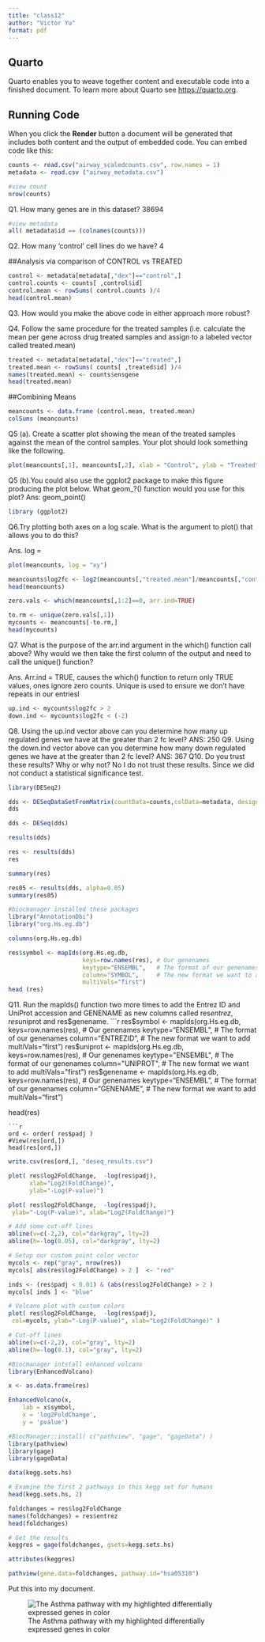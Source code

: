 ```yaml
---
title: "class12"
author: "Victor Yu"
format: pdf
---
```


## Quarto

Quarto enables you to weave together content and executable code into a finished document. To learn more about Quarto see <https://quarto.org>.

## Running Code

When you click the **Render** button a document will be generated that includes both content and the output of embedded code. You can embed code like this:

```r
counts <- read.csv("airway_scaledcounts.csv", row.names = 1)
metadata <- read.csv ("airway_metadata.csv")
```



```r
#view count
nrow(counts)
```

Q1. How many genes are in this dataset?
38694

```r
#view metadata
all( metadata$id == (colnames(counts)))
```

Q2. How many 'control' cell lines do we have?
4

##Analysis via comparison of CONTROL vs TREATED

```r
control <- metadata[metadata[,"dex"]=="control",]
control.counts <- counts[ ,control$id]
control.mean <- rowSums( control.counts )/4 
head(control.mean)
```


Q3. How would you make the above code in either approach more robust?


Q4. Follow the same procedure for the treated samples (i.e. calculate the mean per gene across drug treated samples and assign to a labeled vector called treated.mean)

```r
treated <- metadata[metadata[,"dex"]=="treated",]
treated.mean <- rowSums( counts[ ,treated$id] )/4 
names(treated.mean) <- counts$ensgene
head(treated.mean)
```

##Combining Means
```r
meancounts <- data.frame (control.mean, treated.mean)
colSums (meancounts)
```

Q5 (a). Create a scatter plot showing the mean of the treated samples against the mean of the control samples. Your plot should look something like the following.

```r
plot(meancounts[,1], meancounts[,2], xlab = "Control", ylab = "Treated")
```
Q5 (b).You could also use the ggplot2 package to make this figure producing the plot below. What geom_?() function would you use for this plot?
Ans: geom_point()

```r
library (ggplot2)
```

Q6.Try plotting both axes on a log scale. What is the argument to plot() that allows you to do this?

Ans. log = 
```r
plot(meancounts, log = "xy")
```


```r
meancounts$log2fc <- log2(meancounts[,"treated.mean"]/meancounts[,"control.mean"])
head(meancounts)
```

```r
zero.vals <- which(meancounts[,1:2]==0, arr.ind=TRUE)

to.rm <- unique(zero.vals[,1])
mycounts <- meancounts[-to.rm,]
head(mycounts)
```
Q7. What is the purpose of the arr.ind argument in the which() function call above? Why would we then take the first column of the output and need to call the unique() function?

Ans. Arr.ind = TRUE, causes the which() function to return only TRUE values, ones ignore zero counts.
Unique is used to ensure we don't have repeats in our entriesl

```r
up.ind <- mycounts$log2fc > 2
down.ind <- mycounts$log2fc < (-2)
```


Q8. Using the up.ind vector above can you determine how many up regulated genes we have at the greater than 2 fc level?
ANS: 250
Q9. Using the down.ind vector above can you determine how many down regulated genes we have at the greater than 2 fc level?
ANS: 367
Q10. Do you trust these results? Why or why not?
No I do not trust these results. Since we did not conduct a statistical significance test.



```r
library(DESeq2)
```

```r
dds <- DESeqDataSetFromMatrix(countData=counts,colData=metadata, design=~dex)
dds
```


```r
dds <- DESeq(dds)
```

```r
results(dds)
```

```r
res <- results(dds)
res
```

```r
summary(res)
```

```r
res05 <- results(dds, alpha=0.05)
summary(res05)
```


```r
#biocmanager installed these packages
library("AnnotationDbi")
library("org.Hs.eg.db")
```

```r
columns(org.Hs.eg.db)
```
```r
res$symbol <- mapIds(org.Hs.eg.db,
                     keys=row.names(res), # Our genenames
                     keytype="ENSEMBL",   # The format of our genenames
                     column="SYMBOL",     # The new format we want to add
                     multiVals="first")
head (res)
```

Q11. Run the mapIds() function two more times to add the Entrez ID and UniProt accession and GENENAME as new columns called res$entrez, res$uniprot and res$genename.
```r
res$symbol <- mapIds(org.Hs.eg.db,
                     keys=row.names(res), # Our genenames
                     keytype="ENSEMBL",   # The format of our genenames
                     column="ENTREZID",     # The new format we want to add
                     multiVals="first")
res$uniprot <- mapIds(org.Hs.eg.db,
                     keys=row.names(res), # Our genenames
                     keytype="ENSEMBL",   # The format of our genenames
                     column="UNIPROT",     # The new format we want to add
                     multiVals="first")
res$genename <- mapIds(org.Hs.eg.db,
                     keys=row.names(res), # Our genenames
                     keytype="ENSEMBL",   # The format of our genenames
                     column="GENENAME",     # The new format we want to add
                     multiVals="first")

head(res)
```
```r
ord <- order( res$padj )
#View(res[ord,])
head(res[ord,])
```
```r
write.csv(res[ord,], "deseq_results.csv")
```

```r
plot( res$log2FoldChange,  -log(res$padj), 
      xlab="Log2(FoldChange)",
      ylab="-Log(P-value)")
```
```r
plot( res$log2FoldChange,  -log(res$padj), 
 ylab="-Log(P-value)", xlab="Log2(FoldChange)")

# Add some cut-off lines
abline(v=c(-2,2), col="darkgray", lty=2)
abline(h=-log(0.05), col="darkgray", lty=2)
```

```r
# Setup our custom point color vector 
mycols <- rep("gray", nrow(res))
mycols[ abs(res$log2FoldChange) > 2 ]  <- "red" 

inds <- (res$padj < 0.01) & (abs(res$log2FoldChange) > 2 )
mycols[ inds ] <- "blue"

# Volcano plot with custom colors 
plot( res$log2FoldChange,  -log(res$padj), 
 col=mycols, ylab="-Log(P-value)", xlab="Log2(FoldChange)" )

# Cut-off lines
abline(v=c(-2,2), col="gray", lty=2)
abline(h=-log(0.1), col="gray", lty=2)
```
```r
#Biocmanager intstall enhanced volcano
library(EnhancedVolcano)
```

```r
x <- as.data.frame(res)

EnhancedVolcano(x,
    lab = x$symbol,
    x = 'log2FoldChange',
    y = 'pvalue')
```
```r
#BiocManager::install( c("pathview", "gage", "gageData") )
library(pathview)
library(gage)
library(gageData)

data(kegg.sets.hs)

# Examine the first 2 pathways in this kegg set for humans
head(kegg.sets.hs, 2)
```

```r
foldchanges = res$log2FoldChange
names(foldchanges) = res$entrez
head(foldchanges)
```


```r
# Get the results
keggres = gage(foldchanges, gsets=kegg.sets.hs)
```

```r
attributes(keggres)
```

```r
pathview(gene.data=foldchanges, pathway.id="hsa05310")
```

Put this into my document.

![The Asthma pathway with my highlighted differentially expressed genes in color](hsa05310.pathview.png)